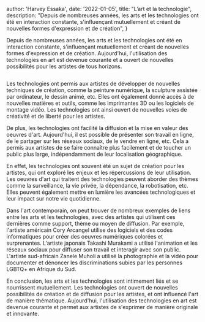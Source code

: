   author: 'Harvey Essaka',
  date: '2022-01-05',
  title: "L’art et la technologie",
  description:
    "Depuis de nombreuses années, les arts et les technologies ont été en interaction constante, s'influençant mutuellement et créant de nouvelles formes d'expression et de création",
}


Depuis de nombreuses années, les arts et les technologies ont été en interaction constante,
 s'influençant mutuellement et créant de nouvelles formes d'expression et de création. 
 Aujourd'hui, l'utilisation des technologies en art est devenue courante et a ouvert de 
 nouvelles possibilités pour les artistes de tous horizons.


<Image src={artTechnology} alt="" />


Les technologies ont permis aux artistes de développer de nouvelles techniques de création,
 comme la peinture numérique, la sculpture assistée par ordinateur, le dessin animé, etc.
  Elles ont également donné accès à de nouvelles matières et outils, comme les imprimantes 3D ou
   les logiciels de montage vidéo. Les technologies ont ainsi ouvert de nouvelles voies de créativité
    et de liberté pour les artistes.

De plus, les technologies ont facilité la diffusion et la mise en valeur des oeuvres d'art.
Aujourd'hui, il est possible de présenter son travail en ligne, de le partager sur les réseaux sociaux,
de le vendre en ligne, etc. Cela a permis aux artistes de se faire connaître plus facilement et de toucher un public plus large,
indépendamment de leur localisation géographique.



En effet, les technologies ont souvent été un sujet de création pour les artistes, 
qui ont exploré les enjeux et les répercussions de leur utilisation. 
Les oeuvres d'art qui traitent des technologies peuvent aborder des thèmes comme la surveillance, 
la vie privée, la dépendance, la robotisation, etc. Elles peuvent également mettre en lumière les
 avancées technologiques et leur impact sur notre vie quotidienne.

Dans l'art contemporain, on peut trouver de nombreux exemples de liens entre les arts et les technologies, 
avec des artistes qui utilisent ces dernières comme support, thème ou moyen de diffusion. 
Par exemple, l'artiste américain Cory Arcangel utilise des logiciels et des codes informatiques 
pour créer des oeuvres numériques colorées et surprenantes. 
L'artiste japonais Takashi Murakami a utilisé l'animation et les réseaux sociaux pour diffuser son travail et interagir avec son public.
 L'artiste sud-africain Zanele Muholi a utilisé la photographie et la vidéo pour documenter et 
 dénoncer les discriminations subies par les personnes LGBTQ+ en Afrique du Sud.

En conclusion, les arts et les technologies sont intimement liés et se nourrissent mutuellement. 
Les technologies ont ouvert de nouvelles possibilités de création et de diffusion pour les artistes, 
et ont influencé l'art de manière thématique. Aujourd'hui, l'utilisation des technologies en art est 
devenue courante et permet aux artistes de s'exprimer de manière originale et innovante.